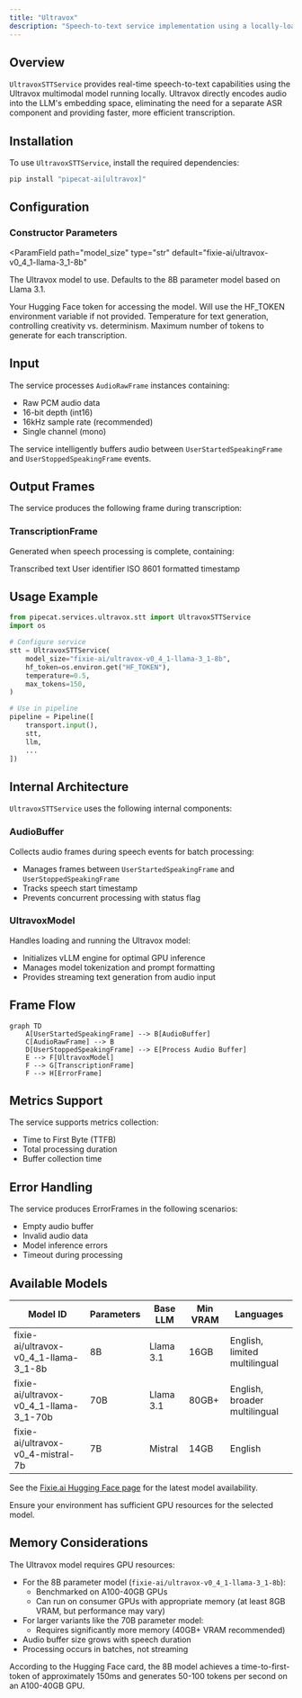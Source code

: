 ```yaml
---
title: "Ultravox"
description: "Speech-to-text service implementation using a locally-loaded Ultravox multimodal model"
---
```


## Overview

`UltravoxSTTService` provides real-time speech-to-text capabilities using the Ultravox multimodal model running locally. Ultravox directly encodes audio into the LLM's embedding space, eliminating the need for a separate ASR component and providing faster, more efficient transcription.

## Installation

To use `UltravoxSTTService`, install the required dependencies:

```bash
pip install "pipecat-ai[ultravox]"
```

## Configuration

### Constructor Parameters

<ParamField
  path="model_size"
  type="str"
  default="fixie-ai/ultravox-v0_4_1-llama-3_1-8b"
>
  The Ultravox model to use. Defaults to the 8B parameter model based on Llama
  3.1.
</ParamField>

<ParamField path="hf_token" type="str" optional>
  Your Hugging Face token for accessing the model. Will use the HF_TOKEN
  environment variable if not provided.
</ParamField>

<ParamField path="temperature" type="float" default="0.7">
  Temperature for text generation, controlling creativity vs. determinism.
</ParamField>

<ParamField path="max_tokens" type="int" default="100">
  Maximum number of tokens to generate for each transcription.
</ParamField>

## Input

The service processes `AudioRawFrame` instances containing:

- Raw PCM audio data
- 16-bit depth (int16)
- 16kHz sample rate (recommended)
- Single channel (mono)

The service intelligently buffers audio between `UserStartedSpeakingFrame` and `UserStoppedSpeakingFrame` events.

## Output Frames

The service produces the following frame during transcription:

### TranscriptionFrame

Generated when speech processing is complete, containing:

<ParamField path="text" type="string">
  Transcribed text
</ParamField>

<ParamField path="user_id" type="string">
  User identifier
</ParamField>

<ParamField path="timestamp" type="string">
  ISO 8601 formatted timestamp
</ParamField>

## Usage Example

```python
from pipecat.services.ultravox.stt import UltravoxSTTService
import os

# Configure service
stt = UltravoxSTTService(
    model_size="fixie-ai/ultravox-v0_4_1-llama-3_1-8b",
    hf_token=os.environ.get("HF_TOKEN"),
    temperature=0.5,
    max_tokens=150,
)

# Use in pipeline
pipeline = Pipeline([
    transport.input(),
    stt,
    llm,
    ...
])
```

## Internal Architecture

`UltravoxSTTService` uses the following internal components:

### AudioBuffer

Collects audio frames during speech events for batch processing:

- Manages frames between `UserStartedSpeakingFrame` and `UserStoppedSpeakingFrame`
- Tracks speech start timestamp
- Prevents concurrent processing with status flag

### UltravoxModel

Handles loading and running the Ultravox model:

- Initializes vLLM engine for optimal GPU inference
- Manages model tokenization and prompt formatting
- Provides streaming text generation from audio input

## Frame Flow

```mermaid
graph TD
    A[UserStartedSpeakingFrame] --> B[AudioBuffer]
    C[AudioRawFrame] --> B
    D[UserStoppedSpeakingFrame] --> E[Process Audio Buffer]
    E --> F[UltravoxModel]
    F --> G[TranscriptionFrame]
    F --> H[ErrorFrame]
```

## Metrics Support

The service supports metrics collection:

- Time to First Byte (TTFB)
- Total processing duration
- Buffer collection time

## Error Handling

The service produces ErrorFrames in the following scenarios:

- Empty audio buffer
- Invalid audio data
- Model inference errors
- Timeout during processing

## Available Models

| Model ID                               | Parameters | Base LLM  | Min VRAM | Languages                     |
| -------------------------------------- | ---------- | --------- | -------- | ----------------------------- |
| fixie-ai/ultravox-v0_4_1-llama-3_1-8b  | 8B         | Llama 3.1 | 16GB     | English, limited multilingual |
| fixie-ai/ultravox-v0_4_1-llama-3_1-70b | 70B        | Llama 3.1 | 80GB+    | English, broader multilingual |
| fixie-ai/ultravox-v0_4-mistral-7b      | 7B         | Mistral   | 14GB     | English                       |

See the [Fixie.ai Hugging Face page](https://huggingface.co/fixie-ai) for the latest model availability.

<Note>
  Ensure your environment has sufficient GPU resources for the selected model.
</Note>

## Memory Considerations

The Ultravox model requires GPU resources:

- For the 8B parameter model (`fixie-ai/ultravox-v0_4_1-llama-3_1-8b`):
  - Benchmarked on A100-40GB GPUs
  - Can run on consumer GPUs with appropriate memory (at least 8GB VRAM, but performance may vary)
- For larger variants like the 70B parameter model:
  - Requires significantly more memory (40GB+ VRAM recommended)
- Audio buffer size grows with speech duration
- Processing occurs in batches, not streaming

<Note>
  According to the Hugging Face card, the 8B model achieves a
  time-to-first-token of approximately 150ms and generates 50-100 tokens per
  second on an A100-40GB GPU.
</Note>
